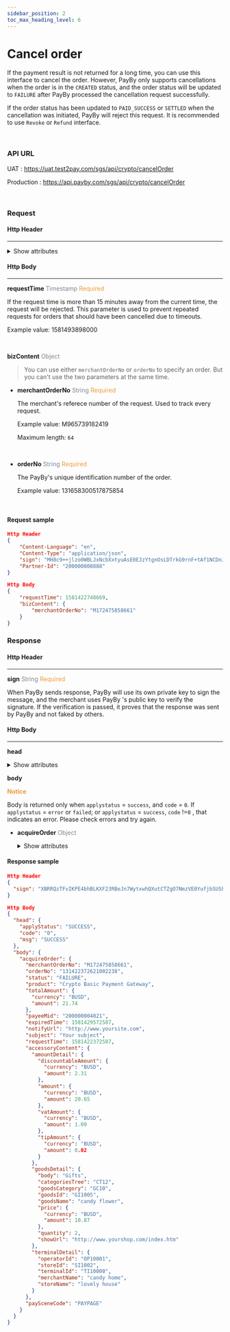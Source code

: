 ```yaml
---
sidebar_position: 2
toc_max_heading_level: 6
---
```




# Cancel order

If the payment result is not returned for a long time, you can use this interface to cancel the order. However, PayBy only supports cancellations when the order is in the `CREATED` status, and the order status will be updated to `FAILURE` after PayBy processed the cancellation request successfully.

If the order status has been updated to `PAID_SUCCESS` or `SETTLED` when the cancellation was initiated, PayBy will reject this  request. It is recommended to use `Revoke` or `Refund` interface.

<br/>

### API URL

UAT : https://uat.test2pay.com/sgs/api/crypto/cancelOrder

Production : https://api.payby.com/sgs/api/crypto/cancelOrder

<br/>

### Request 

#### Http Header

---

<details>
  <summary>Show attributes</summary>

  <RequestHeader/>
</details>



#### Http Body

---

**requestTime**   <font color = ' #7d8793'>Timestamp</font>   <font color = '#f19938'>Required</font>

If the request time is more than 15 minutes away from the current time, the request will be rejected. This parameter is used to prevent repeated requests for orders that should have been cancelled due to timeouts.

Example value: 1581493898000

<br/>

**bizContent**   <font color = ' #7d8793'>Object</font>  

> You can use either `merchantOrderNo`  or `orderNo` to specify an order. But you can't use the two parameters at the same time.

- **merchantOrderNo**   <font color = ' #7d8793'>String</font>    <font color = '#f19938'>Required</font>

  The merchant's referece number of the request. Used to track every request.

  Example value: M965739182419

  Maximum length: `64`
  
  <br/>

- **orderNo**   <font color = ' #7d8793'>String</font>    <font color = '#f19938'>Required</font>

  The PayBy's unique identification number of the order. 

  Example value: 131658300517875854
  
  <br/>

#### Request sample

```json
Http Header
{
    "Content-Language": "en",
    "Content-Type": "application/json",
    "sign": "MH8c9++jlzo0WBLJxNcbXxtyuAsE0EJzYtgnOsLDTrkG9rnF+tAf1NCDnJxUla0gQDQA5hjxMHKv42eZYrC/QR4cRvqSsnaUjtfOKbWcPEi4s6EcV/dHN0xPvDh5SPr9yAqrR44JRWzdXtG4P3zre57RbvXrhxZpXAkrwO0nXI4vMuKl1WsKSU0sdVqQx+v5cKXo8rK/iGGypLvH3VDya7m4ESo/GIvVanwyvItOZk/bY+L4KeZ+uuRNTXStYeBc4j4Oq1OrbYb0DwvDOijYl1qUt1pkZb5FWMfj8il0HQvbfhmMWRPsWeUObKJJfHJZNiwdV4SAWoHGtivw3/vu6A==",
    "Partner-Id": "200000000888"
}

Http Body
{
    "requestTime": 1581422748669,
    "bizContent": {
        "merchantOrderNo": "M172475858661"
    }
}

```



### Response

#### Http Header

---

**sign**   <font color = ' #7d8793'>String</font>   <font color = '#f19938'>Required</font>

When PayBy sends response, PayBy will use its own private key to sign the message, and the merchant uses PayBy 's public key to verify the signature. If the verification is passed, it proves that the response was sent by PayBy and not faked by others.



#### Http Body

---

**head** 

<details>
  <summary>Show attributes</summary>
    <ResponseHead />
  </details>



**body** 

**<font color = '#f19938'>Notice </font>**

Body is returned only when `applystatus` = `success`, and `code` = `0`.
If `applystatus` = `error` or `failed`;  or `applystatus` = `success`, `code` !=`0` , that indicates an error. Please check errors and try again.

- **acquireOrder**   <font color = ' #7d8793'>Object</font>

  <details>
  <summary>Show attributes</summary>
    <AcquireOrder />
  </details>

#### Response sample


```json
Http Header
{
  "sign": "XBRRQzTFvIKPE4bhBLKXF23RBeJn7WytxwhQXutCTZgO7NmzVE0YufjbSUSFKB5Eg6EtrVMVFM/FmTSSI/hWBJnk0j8rBxb+K3FlplTw1ydStM7upkvxLOe2uoOkac8FFXZIvjRWDNY7+VXwo40yI33Ct3YLTwu5kQHhVCEf6ClvnkTynXuy6hxALFsbJchKOZNbqm5WA24x2VtFbNe+jz+CRwD4MD8xg6npPMwfTc0b4sZ7SkUAKYlttxm+nO9qFjczbp55R7LdajxfCXxgpTp0hc576pwo2AqyNDcMjzunynX+AR7pzDqwkgC1NIc/eax67HPq/X+v/T8t671sHg=="
}

Http Body
{
  "head": {
    "applyStatus": "SUCCESS",
    "code": "0",
    "msg": "SUCCESS"
  },
  "body": {
    "acquireOrder": {
      "merchantOrderNo": "M172475858661",
      "orderNo": "131422372621002238",
      "status": "FAILURE",
      "product": "Crypto Basic Payment Gateway",
      "totalAmount": {
        "currency": "BUSD",
        "amount": 21.74
      },
      "payeeMid": "200000004021",
      "expiredTime": 1581429572587,
      "notifyUrl": "http://www.yoursite.com",
      "subject": "Your subject",
      "requestTime": 1581422372587,
      "accessoryContent": {
        "amountDetail": {
          "discountableAmount": {
            "currency": "BUSD",
            "amount": 2.31
          },
          "amount": {
            "currency": "BUSD",
            "amount": 20.65
          },
          "vatAmount": {
            "currency": "BUSD",
            "amount": 1.09
          },
          "tipAmount": {
            "currency": "BUSD",
            "amount": 0.02
          }
        },
        "goodsDetail": {
          "body": "Gifts",
          "categoriesTree": "CT12",
          "goodsCategory": "GC10",
          "goodsId": "GI1005",
          "goodsName": "candy flower",
          "price": {
            "currency": "BUSD",
            "amount": 10.87
          },
          "quantity": 2,
          "showUrl": "http://www.yourshop.com/index.htm"
        },
        "terminalDetail": {
          "operatorId": "OP10001",
          "storeId": "SI1002",
          "terminalId": "TI10000",
          "merchantName": "candy home",
          "storeName": "lovely house"
        }
      },
      "paySceneCode": "PAYPAGE"
    }
  }
}
```


